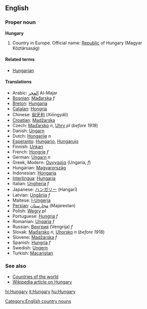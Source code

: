 ==English==
===Proper noun===
'''Hungary'''

# Country in Europe. Official name: [[Republic]] of Hungary (Magyar Köztársaság)

====Related terms====
*[[Hungarian]]

====Translations====
*Arabic: [[المجر]] Al-Majar
*[[Bosnian]]: [[Mađarska]] ''f''
*[[Breton]]: [[Hungaria]]
*[[Catalan]]: [[Hongria]]
*Chinese: [[匈牙利]] (Xiōngyálì)
*[[Croatian]]: [[Madžarska]]
*Czech: [[Maďarsko]] ''n'', [[Uhry]] ''pl'' (''before 1918'')
*Danish: [[Ungarn]]
*Dutch: [[Hongarije]] ''n''
*[[Esperanto]]: [[Hungario]], [[Hungarujo]]
*Finnish: [[Unkari]]
*French: [[Hongrie]] ''f''
*German: [[Ungarn]] ''n''
*Greek, Modern: [[Ουγγαρία]] (Ungaria, ''f'')
*Hungarian: [[Magyarország]]
*Indonesian: [[Hongaria]]
*[[Interlingua]]: [[Hungaria]]
*Italian: [[Ungheria]] ''f''
*Japanese: [[ハンガリー]] (Hangarī)
*Latvian: [[Ungārija]] ''f''
*Maltese: [[l-Ungerja]]
*[[Persian]]: [[مجارستان]] (Majarestan)
*Polish: [[Węgry]] ''pl''
*Portuguese: [[Hungria]] ''f''
*Romanian: [[Ungaria]] ''f''
*Russian: [[Венгрия]] (Vengrija) ''f''
*Slovak: [[Maďarsko]] ''n'', [[Uhorsko]] ''n'' (''before 1918'')
*Slovene: [[Madžarska]] ''f''
*Spanish: [[Hungría]] ''f''
*Swedish: [[Ungern]]
*Turkish: [[Macaristan]]

===See also===
* [[Countries of the world]]
* [[w:Hungary|Wikipedia article on Hungary]]
[[Category:English country nouns]]

[[hi:Hungary]]
[[it:Hungary]]
[[hu:Hungary]]